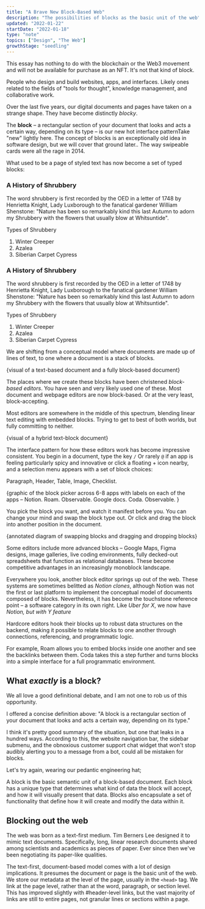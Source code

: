 ```yaml
---
title: "A Brave New Block-Based Web"
description: "The possibilities of blocks as the basic unit of the web"
updated: "2022-01-22"
startDate: "2022-01-18"
type: "note"
topics: ["Design", "The Web"]
growthStage: "seedling"
---
```


<Disclaimer>

This essay has nothing to do with the blockchain or the Web3 movement and will not be available for purchase as an NFT. It's not that kind of block.

</Disclaimer>

<AssumedAudience>

People who design and build websites, apps, and interfaces. Likely ones related to the fields of "tools for thought", knowledge management, and collaborative work.

</AssumedAudience>

<IntroParagraph>

Over the last five years, our digital documents and pages have taken on a strange shape. They have become distinctly _blocky_.

</IntroParagraph>

The **block** – a rectangular section of your document that looks and acts a certain way, depending on its type – is our new hot interface pattern<Footnote idName={1}>Take "new" lightly here. The concept of blocks is an exceptionally old idea in software design, but we will cover that ground later.</Footnote>. The way swipeable cards were all the rage in 2014.

What used to be a page of styled text has now become a set of typed blocks:

<TwoColumn maxWidth="1200px" alignItems="top" gridGap="2rem">
  <div
    style={{
      border: "1px solid var(--color-tinted-cream)",
      boxShadow: "var(--box-shadow-sm)",
      borderRadius: "6px",
      padding: "var(--space-12) var(--space-32)"
    }}
  >
    <h3 style={{ opacity: "80%", fontSize: "2rem", marginTop: "1rem" }}>
      A History of Shrubbery
    </h3>
    <p
      style={{
        opacity: "80%",
        fontSize: "80%",
        lineHeight: "160%",
        marginBottom: "1rem",
      }}
    >
      The word shrubbery is first recorded by the OED in a letter of 1748 by
      Henrietta Knight, Lady Luxborough to the fanatical gardener William
      Shenstone: "Nature has been so remarkably kind this last Autumn to adorn
      my Shrubbery with the flowers that usually blow at Whitsuntide".
    </p>
    <p
      style={{
        opacity: "80%",
        fontSize: "80%",
        marginBottom: "0",
        fontWeight: 600,
      }}
    >
      Types of Shrubbery
    </p>
    <ol style={{ opacity: "80%", fontSize: "80%" }}>
      <li style={{ marginBottom: "0" }}>Winter Creeper</li>
      <li style={{ marginBottom: "0" }}>Azalea</li>
      <li>Siberian Carpet Cypress</li>
    </ol>
  </div>
  <div>
    <div
      style={{
        border: "1px solid var(--color-tinted-cream)",
        boxShadow: "var(--box-shadow-sm)",
        borderRadius: "6px",
        padding: "var(--space-12) var(--space-32)",
        width: "100%",
        marginBottom: "var(--space-16)"
      }}
    >
      <h3 style={{ opacity: "80%", fontSize: "2rem", marginTop: "1rem" }}>
        A History of Shrubbery
      </h3>
    </div>
    <div
      style={{
        border: "1px solid var(--color-tinted-cream)",
        boxShadow: "var(--box-shadow-sm)",
        borderRadius: "6px",
        padding: "var(--space-16) var(--space-32) var(--space-8)",
        width: "100%",
        marginBottom: "var(--space-16)"
      }}
    >
      <p
        style={{
          opacity: "80%",
          fontSize: "80%",
          lineHeight: "160%",
          marginBottom: "1rem",
        }}
      >
        The word shrubbery is first recorded by the OED in a letter of 1748 by
        Henrietta Knight, Lady Luxborough to the fanatical gardener William
        Shenstone: "Nature has been so remarkably kind this last Autumn to adorn
        my Shrubbery with the flowers that usually blow at Whitsuntide".
      </p>
    </div>
    <div
      style={{
        border: "1px solid var(--color-tinted-cream)",
        boxShadow: "var(--box-shadow-sm)",
        borderRadius: "6px",
        padding: "var(--space-12) var(--space-32)",
        width: "100%",
        marginBottom: "var(--space-16)"
      }}
    >
      <p
        style={{
          opacity: "80%",
          fontSize: "80%",
          marginBottom: "0",
          fontWeight: 600,
        }}
      >
        Types of Shrubbery
      </p>
      <ol style={{ opacity: "80%", fontSize: "80%" }}>
        <li style={{ marginBottom: "0" }}>Winter Creeper</li>
        <li style={{ marginBottom: "0" }}>Azalea</li>
        <li>Siberian Carpet Cypress</li>
      </ol>
    </div>

  </div>
</TwoColumn>

We are shifting from a conceptual model where documents are made up of lines of text, to one where a document is a stack of blocks.

{visual of a text-based document and a fully block-based document}

The places where we create these blocks have been christened _block-based editors_. You have seen and very likely used one of these. Most document and webpage editors are now block-based. Or at the very least, block-accepting.

Most editors are somewhere in the middle of this spectrum, blending linear text editing with embedded blocks. Trying to get to best of both worlds, but fully committing to neither.

{visual of a hybrid text-block document}

The interface pattern for how these editors work has become impressive consistent. You begin in a document, type the key `/` <Footnote idName={2}>Or rarely `@` if an app is feeling particularly spicy and innovative</Footnote> or click a floating + icon nearby, and a selection menu appears with a set of block choices:

<SimpleCard>Paragraph, Header, Table, Image, Checklist.</SimpleCard>

{graphic of the block picker across 6-8 apps with labels on each of the apps – Notion. Roam. Observable. Google docs. Coda. Observable. }

You pick the block you want, and watch it manifest before you. You can change your mind and swap the block type out. Or click and drag the block into another position in the document.

{annotated diagram of swapping blocks and dragging and dropping blocks}

Some editors include more advanced blocks – Google Maps, Figma designs, image galleries, live coding environments, fully decked-out spreadsheets that function as relational databases. These become competitive advantages in an increasingly monoblock landscape.

Everywhere you look, another block editor springs up out of the web.
These systems are sometimes belitted as _Notion clones_, although Notion was not the first or last platform to implement the conceptual model of documents composed of blocks. Nevertheless, it has become the touchstone reference point – a software category in its own right. Like _Uber for X_, we now have _Notion, but with Y feature_

Hardcore editors hook their blocks up to robust data structures on the backend, making it possible to relate blocks to one another through connections, referencing, and programmatic logic.

For example, Roam allows you to embed blocks inside one another and see the backlinks between them. Coda takes this a step further and turns blocks into a simple interface for a full programmatic environment.

## What _exactly_ is a block?

We all love a good definitional debate, and I am not one to rob us of this opportunity.

I offered a concise definition above: "A block is a rectangular section of your document that looks and acts a certain way, depending on its type."

I think it's pretty good summary of the situation, but one that leaks in a hundred ways. According to this, the website navigation bar, the sidebar submenu, and the obnoxious customer support chat widget that won't stop audibly alerting you to a message from a bot, could all be mistaken for blocks.

Let's try again, wearing our pedantic engineering hat;

A block is the basic semantic unit of a block-based document. Each block has a unique type that determines what kind of data the block will accept, and how it will visually present that data. Blocks also encapsulate a set of functionality that define how it will create and modify the data within it.

## Blocking out the web

The web was born as a text-first medium. Tim Berners Lee designed it to mimic text documents. Specifically, long, linear research documents shared among scientists and academics as pieces of paper. Ever since then we've been negotiating its paper-like qualities.

The text-first, document-based model comes with a lot of design implications. It presumes the document or page is the basic unit of the web. We store our metadata at the level of the page, usually in the `<head>` tag. We link at the page level, rather than at the word, paragraph, or section level. <Footnote idName={1}>This has improved slightly with #header-level links, but the vast majority of links are still to entire pages, not granular lines or sections within a page.</Footnote>

<ComingSoon />
